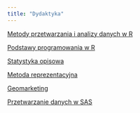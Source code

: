 ```yaml
---
title: "Dydaktyka"
---
```


[Metody przetwarzania i analizy danych w R](http://www.wawrowski.edu.pl/adr/)

[Podstawy programowania w R](http://www.wawrowski.edu.pl/ppr/)

[Statystyka opisowa](https://departmentofstatisticspue.github.io/statystyka-opisowa/)

[Metoda reprezentacyjna](https://github.com/lwawrowski/metoda-reprezentacyjna)

[Geomarketing](https://github.com/lwawrowski/geomarketing)

[Przetwarzanie danych w SAS](https://github.com/lwawrowski/przetwarzanie-danych-SAS)
